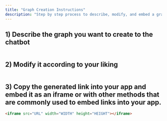 ```yaml
---
title: "Graph Creation Instructions"
description: "Step by step process to describe, modify, and embed a graph"
---
```

## 1) Describe the graph you want to create to the chatbot

<img className="block" src="images/files_readme_io/_7c0f0db_Screenshot_2023_11_07_at_16.54.32.png" alt="" />

## 2) Modify it according to your liking

<img className="block" src="images/files_readme_io/_ee9803c_Screenshot_2023_11_07_at_16.55.50.png" alt="" />

## 3) Copy the generated link into your app and embed it as an iframe or with other methods that are commonly used to embed links into your app.

```html
<iframe src="URL" width="WIDTH" height="HEIGHT"></iframe>

```

